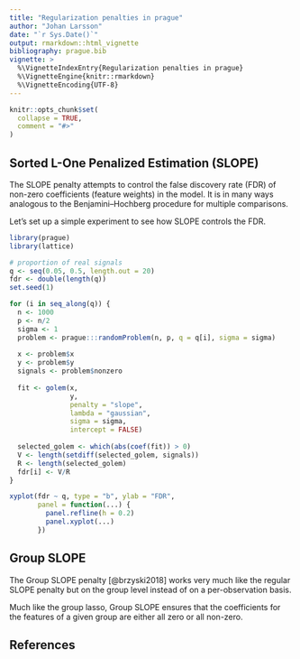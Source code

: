 ```yaml
---
title: "Regularization penalties in prague"
author: "Johan Larsson"
date: "`r Sys.Date()`"
output: rmarkdown::html_vignette
bibliography: prague.bib
vignette: >
  %\VignetteIndexEntry{Regularization penalties in prague}
  %\VignetteEngine{knitr::rmarkdown}
  %\VignetteEncoding{UTF-8}
---
```


```r
knitr::opts_chunk$set(
  collapse = TRUE,
  comment = "#>"
)
```

## Sorted L-One Penalized Estimation (SLOPE)

The SLOPE penalty attempts to control
the false discovery rate (FDR) of non-zero coefficients (feature weights)
in the model. It is in many ways analogous to the
Benjamini--Hochberg procedure for multiple comparisons.

Let's set up a simple experiment to see how SLOPE controls the FDR.

```r
library(prague)
library(lattice)

# proportion of real signals
q <- seq(0.05, 0.5, length.out = 20)
fdr <- double(length(q))
set.seed(1)

for (i in seq_along(q)) {
  n <- 1000
  p <- n/2
  sigma <- 1
  problem <- prague:::randomProblem(n, p, q = q[i], sigma = sigma)
  
  x <- problem$x
  y <- problem$y
  signals <- problem$nonzero
  
  fit <- golem(x,
               y,
               penalty = "slope", 
               lambda = "gaussian", 
               sigma = sigma,
               intercept = FALSE)
  
  selected_golem <- which(abs(coef(fit)) > 0)
  V <- length(setdiff(selected_golem, signals))
  R <- length(selected_golem)
  fdr[i] <- V/R
}

xyplot(fdr ~ q, type = "b", ylab = "FDR",
       panel = function(...) {
         panel.refline(h = 0.2)
         panel.xyplot(...)
       })
```

## Group SLOPE

The Group SLOPE penalty [@brzyski2018] works very much like the
regular SLOPE penalty but on the group level instead of 
on a per-observation basis. 

Much like the group lasso, Group SLOPE ensures that the coefficients
for the features of a given group are either all zero or all non-zero.

## References
